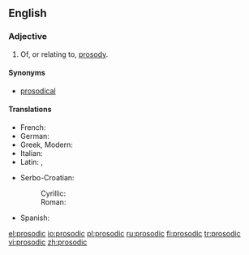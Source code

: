 ==English==

===Adjective===
{{en-adj}}

# Of, or relating to, [[prosody]].

====Synonyms====
* [[prosodical]]

====Translations====
{{trans-top|prosody}}
* French: {{t|fr|prosodique}}
* German: {{t+|de|prosodisch}}
* Greek, Modern: {{t|el|προσωδιακός}}
* Italian: {{l|it|prosodico}}
* Latin: {{t|la|prosodiacus}}, {{t-check|la|prosodicus}}
{{trans-mid}}
* Serbo-Croatian:
*: Cyrillic: {{t|sh|прозо̀дӣјскӣ|sc=Cyrl}}
*: Roman: {{t|sh|prozòdījskī}}
* Spanish: {{t+|es|prosódico|m}}
{{trans-bottom}}

[[el:prosodic]]
[[io:prosodic]]
[[pl:prosodic]]
[[ru:prosodic]]
[[fi:prosodic]]
[[tr:prosodic]]
[[vi:prosodic]]
[[zh:prosodic]]